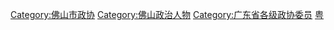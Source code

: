 [[Category:佛山市政协|Category:佛山市政协]]
[[Category:佛山政治人物|Category:佛山政治人物]]
[[Category:广东省各级政协委员|Category:广东省各级政协委员]]
[[Category:设区的市政协委员|粤]]